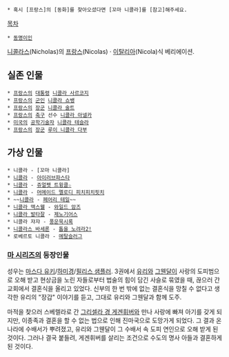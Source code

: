  * 혹시 [프랑스]의 [동화]를 찾아오셨다면 [꼬마 니콜라]를 [참고]해주세요.

[[목차]]
 * [[동명이인]]

[[니콜라스]](Nicholas)의 [[프랑스]](Nicolas) · [[이탈리아]](Nicola)식 베리에이션.

== 실존 인물 ==
 * [[프랑스]]의 [[대통령]] [[니콜라 사르코지]]
 * [[프랑스]]의 [[군인]] [[니콜라 쇼뱅]]
 * [[프랑스]]의 [[장군]] [[니콜라 술트]]
 * [[프랑스]]의 [[축구]] 선수 [[니콜라 아넬카]]
 * [[미국]]의 [[공학]][[기술자]] [[니콜라 테슬라]]
 * [[프랑스]]의 [[장군]] [[루이 니콜라 다부]]

== 가상 인물 ==
 * 니콜라 - [꼬마 니콜라]
 * [[아이러브파스타#s-4.1|니콜라]] - [[아이러브파스타]]
 * [[니콜라(쥬얼펫 시리즈)|니콜라]] - [[쥬얼펫 트윙클☆]]
 * [[니콜라(머메이드 멜로디 피치피치핏치)|니콜라]] - [[머메이드 멜로디 피치피치핏치]]
 * ~~[[푸르|니콜라]] - [[페어리 테일(만화)|페어리 테일]]~~
 * [[니콜라 맥스웰]] - [[와일드 암즈]]
 * [[니콜라 발타잘]] - [[제노기어스]]
 * 니콜라 쟈쟈 - [[풍운묵시록]]
 * [[니콜라스 바세론]] - [[톱을 노려라2!]]
 * 로베르토 니콜라 - [[메탈슬러그]]
 
=== [[마 시리즈]]의 등장인물 ===
성우는 [[마스다 유키]]/[[하미경]]/[[필리스 샘플러]].
3권에서 [[시부야 유리|유리]]와 [[폰 보르테르 경 그웬달|그웬달]]이 사랑의 도피범으로 오해 받고 현상금을 노린 자들로부터 법술의 힘이 담긴 사슬로 묶였을 때, 끊으러 간 교회에서 결혼식을 올리고 있었다. 신부의 한 번 밖에 없는 결혼식을 망칠 수 없다고 생각한 유리의 "장갑" 이야기를 듣고, 그대로 유리와 그웬달과 함께 도주.

마적을 찾으러 스베렐라로 간 [[그리셀라 경 게겐휘버]]와 만나 사랑에 빠져 아기를 갖게 되지만, 이종족과 결혼을 할 수 없는 법으로 인해 진마국으로 도망가게 되었다. 그 결과 온나라에 수배서가 뿌려졌고, 유리와 그웬달이 그 수배서 속 도피 연인으로 오해 받게 된 것이다. 그러나 결국 붙들려, 게겐휘버를 살리는 조건으로 수도의 명사 아들과 결혼하게 된 것이다.
